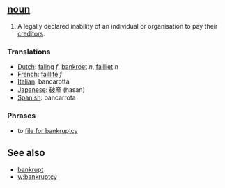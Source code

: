 ==[[noun]]==

#A legally declared inability of an individual or organisation to pay their [[creditor]]s. 

===Translations===
*[[Dutch]]: [[faling]] ''f'', [[bankroet]] ''n'', [[failliet]] ''n''
*[[French]]: [[faillite]] ''f''
*[[Italian]]: bancarotta
*[[Japanese]]: 破産 (hasan)
*[[Spanish]]: bancarrota

===Phrases===
*to [[file for bankruptcy]]

==See also==

*[[bankrupt]]
*[[w:bankruptcy]]